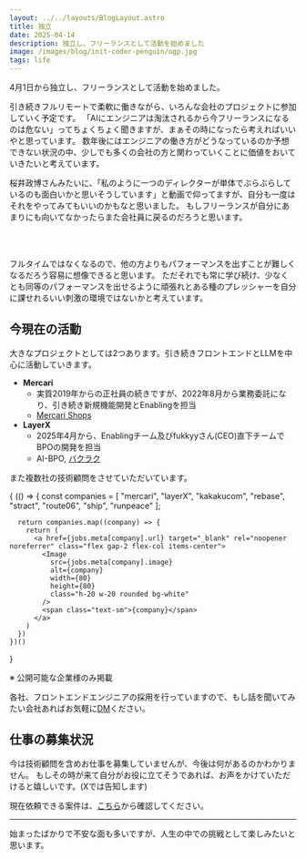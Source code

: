 ```yaml
---
layout: ../../layouts/BlogLayout.astro
title: 独立
date: 2025-04-14
description: 独立し、フリーランスとして活動を始めました
image: /images/blog/init-coder-penguin/ogp.jpg
tags: life
---
```



4月1日から独立し、フリーランスとして活動を始めました。

引き続きフルリモートで柔軟に働きながら、いろんな会社のプロジェクトに参加していく予定です。
「AIにエンジニアは淘汰されるから今フリーランスになるのは危ない」ってちょくちょく聞きますが、まぁその時になったら考えればいいやと思っています。
数年後にはエンジニアの働き方がどうなっているのか予想できない状況の中、少しでも多くの会社の方と関わっていくことに価値をおいていきたいと考えています。

桜井政博さんみたいに、「私のように一つのディレクターが単体でぶらぶらしているのも面白いかと思いそうしています」と動画で仰ってますが、自分も一度はそれをやってみてもいいのかもなと思いました。
もしフリーランスが自分にあまりにも向いてなかったらまた会社員に戻るのだろうと思います。

<br />

<YoutubeCard id="S2nmLVRcWKA" />

<br />

フルタイムではなくなるので、他の方よりもパフォーマンスを出すことが難しくなるだろう容易に想像できると思います。
ただそれでも常に学び続け、少なくとも同等のパフォーマンスを出せるように頑張れとある種のプレッシャーを自分に課せれるいい刺激の環境ではないかと考えています。

## 今現在の活動

大きなプロジェクトとしては2つあります。引き続きフロントエンドとLLMを中心に活動していきます。

- **Mercari**
  - 実質2019年からの正社員の続きですが、2022年8月から業務委託になり、引き続き新規機能開発とEnablingを担当
  - [Mercari Shops](https://mercari-shops.com/)
- **LayerX**
  - 2025年4月から、Enablingチーム及びfukkyyさん(CEO)直下チームでBPOの開発を担当
  - AI-BPO, [バクラク](https://bakuraku.jp/)

<OG url="https://www.nikkei.com/article/DGXZQOUC02ASK0S5A400C2000000/" />

また複数社の技術顧問をさせていただいています。

<div class="grid grid-cols-4 gap-4 md:grid-cols-6 lg:grid-cols-8">
  {
    (() => {
      const companies = [
        "mercari",
        "layerX",
        "kakakucom",
        "rebase",
        "stract",
        "route06",
        "ship",
        "runpeace"
      ];

      return companies.map((company) => {
        return (
          <a href={jobs.meta[company].url} target="_blank" rel="noopener noreferrer" class="flex gap-2 flex-col items-center">
            <Image
              src={jobs.meta[company].image}
              alt={company}
              width={80}
              height={80}
              class="h-20 w-20 rounded bg-white"
            />
            <span class="text-sm">{company}</span>
          </a>
        )
      })
    })()

}

</div>

<p class="mt-2 text-right text-sm">※ 公開可能な企業様のみ掲載</p>

各社、フロントエンドエンジニアの採用を行っていますので、もし話を聞いてみたい会社あればお気軽に[DM](https://x.com/about_hiroppy)ください。

## 仕事の募集状況

今は技術顧問を含めお仕事を募集していませんが、今後は何があるのかわかりません。
もしその時が来て自分がお役に立てそうであれば、お声をかけていただけると嬉しいです。(Xでは告知します)

現在依頼できる案件は、[こちら](https://coder-penguin.com/#%E3%81%8A%E5%95%8F%E3%81%84%E5%90%88%E3%82%8F%E3%81%9B)から確認してください。

---

<OG url="https://coder-penguin.com/" />

始まったばかりで不安な面も多いですが、人生の中での挑戦として楽しみたいと思います。
